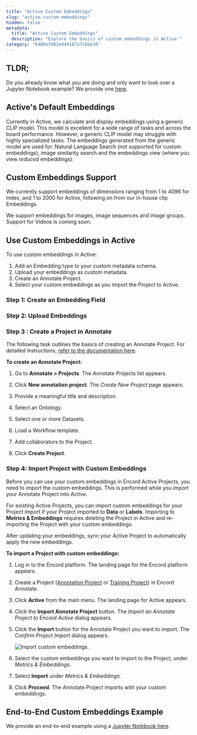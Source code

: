 ```yaml
---
title: "Active Custom Embeddings"
slug: "active-custom-embeddings"
hidden: false
metadata: 
  title: "Active Custom Embeddings"
  description: "Explore the basics of custom embeddings in Active."
category: "6480a3981ed49107a7c6be36"
---
```


## TLDR;

Do you already know what you are doing and only want to look over a Jupyter Notebook example? We provide one [here](https://colab.research.google.com/drive/1c6oqFV7l3CSW_83DgbNXIXAnRmDyIlB_?usp=sharing).

## Active's Default Embeddings

Currently in Active, we calculate and display embeddings using a generic CLIP model. This model is excellent for a wide range of tasks and across the board performance. However, a generic CLIP model may struggle with highly specialized tasks. The embeddings generated from the generic model are used for: Natural Language Search (not supported for custom embeddings), image similarity search and the embeddings view (where you view *reduced* embeddings).

## Custom Embeddings Support

We currently support embeddings of dimensions ranging from 1 to 4096 for Index, and 1 to 2000 for Active, following on from our in-house clip Embeddings. 

We support embeddings for images, image sequences and image groups. Support for Videos is coming soon.

## Use Custom Embeddings in Active

To use custom embeddings in Active:

1. Add an Embedding type to your custom metadata schema.
2. Upload your embeddings as custom metadata.
3. Create an Annotate Project.
4. Select your custom embeddings as you import the Project to Active.

### Step 1: Create an Embedding Field



<CustomEmbeddingStep1 />

### Step 2: Upload Embeddings


<CustomEmbeddingStep2 />

### Step 3 : Create a Project in Annotate

The following task outlines the basics of creating an Annotate Project. For detailed instructions, [refer to the documentation here](/platform-documentation/Annotate/annotate-projects/annotate-create-projects).

**To create an Annotate Project:**

1. Go to **Annotate > Projects**. 
   The Annotate Projects list appears. 

2. Click **New annotation project**.
   The _Create New Project_ page appears.

3. Provide a meaningful title and description.

4. Select an Ontology.

5. Select one or more Datasets.

6. Load a Workflow template.

7. Add collaborators to the Project.

8. Click **Create Project**.

### Step 4: Import Project with Custom Embeddings

Before you can use your custom embeddings in Encord Active Projects, you need to import the custom embeddings. This is performed while you import your Annotate Project into Active.

For existing Active Projects, you can import custom embeddings for your Project import if your Project imported to **Data** or **Labels**. Importing to **Metrics & Embeddings** requires deleting the Project in Active and re-importing the Project with your custom embeddings.

<Note>After updating your embeddings, sync your Active Project to automatically apply the new embeddings.</Note>

**To import a Project with custom embeddings:**

1. Log in to the Encord platform.
   The landing page for the Encord platform appears.

2. Create a Project ([Annotation Project](/platform-documentation/Annotate/annotate-projects/annotate-manage-annotation-projects) or [Training Project](/platform-documentation/Annotate/annotate-projects/annotate-training-projects)) in Encord Annotate.

3. Click **Active** from the main menu.
   The landing page for Active appears.
   
4. Click the **Import Annotate Project** button.
   The _Import an Annotate Project to Encord Active_ dialog appears.

5. Click the **Import** button for the Annotate Project you want to import.
   The _Confirm Project Import_ dialog appears.

   ![Import custom embeddings](https://storage.googleapis.com/docs-media.encord.com/static/img/active/workflows/active-custom-embedding-import.png).

6. Select the custom embeddings you want to import to the Project, under _Metrics & Embeddings_.

7. Select **Import** under _Metrics & Embeddings_.

8. Click **Proceed**.
   The Annotate Project imports with your custom embeddings.

## End-to-End Custom Embeddings Example

We provide an end-to-end example using a [Jupyter Notebook here](https://colab.research.google.com/drive/1c6oqFV7l3CSW_83DgbNXIXAnRmDyIlB_?usp=sharing).

